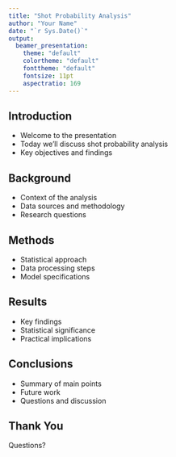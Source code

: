 ```yaml
---
title: "Shot Probability Analysis"
author: "Your Name"
date: "`r Sys.Date()`"
output:
  beamer_presentation:
    theme: "default"
    colortheme: "default"
    fonttheme: "default"
    fontsize: 11pt
    aspectratio: 169
---
```


## Introduction

- Welcome to the presentation
- Today we'll discuss shot probability analysis
- Key objectives and findings

## Background

- Context of the analysis
- Data sources and methodology
- Research questions

## Methods

- Statistical approach
- Data processing steps
- Model specifications

## Results

- Key findings
- Statistical significance
- Practical implications

## Conclusions

- Summary of main points
- Future work
- Questions and discussion

## Thank You

Questions? 
